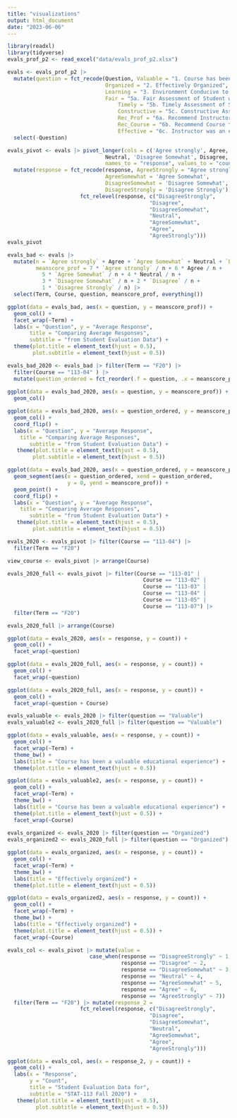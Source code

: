 ```yaml
---
title: "visualizations"
output: html_document
date: "2023-06-06"
---
```


```r
library(readxl)
library(tidyverse)
evals_prof_p2 <- read_excel("data/evals_prof_p2.xlsx")

evals <- evals_prof_p2 |> 
  mutate(question = fct_recode(Question, Valuable = "1. Course has been a valuable educational experience",
                               Organized = "2. Effectively Organized",
                               Learning = "3. Environment Conducive to Learning",
                               Fair = "5a. Fair Assessment of Student work",
                                   Timely = "5b. Timely Assessment of Student Work",
                                   Constructive = "5c. Constructive Assessment of Student Work",
                                   Rec_Prof = "6a. Recommend Instructor to another student",
                                   Rec_Course = "6b. Recommend Course to another student",
                                   Effective = "6c. Instructor was an effective teacher")) |> select(Term, Course, question, everything()) |>
  select(-Question)

evals_pivot <- evals |> pivot_longer(cols = c('Agree strongly', Agree, 'Agree Somewhat', 
                               Neutral, 'Disagree Somewhat', Disagree, 'Disagree Strongly'),
                               names_to = "response", values_to = "count") |>
  mutate(response = fct_recode(response, AgreeStrongly = "Agree strongly",
                               AgreeSomewhat = 'Agree Somewhat',
                               DisagreeSomewhat = 'Disagree Somewhat',
                               DisagreeStrongly = 'Disagree Strongly')) |> mutate(response_2 = 
                       fct_relevel(response, c("DisagreeStrongly",
                                             "Disagree",
                                             "DisagreeSomewhat",
                                             "Neutral",
                                             "AgreeSomewhat",
                                             "Agree",
                                             "AgreeStrongly")))
evals_pivot
```

```r
evals_bad <- evals |>
  mutate(n = `Agree strongly` + Agree + `Agree Somewhat` + Neutral + `Disagree Somewhat` + Disagree + `Disagree Strongly`,
         meanscore_prof = 7 * `Agree strongly` / n + 6 * Agree / n +
           5 * `Agree Somewhat` / n + 4 * Neutral / n +
           3 * `Disagree Somewhat` / n + 2 * `Disagree` / n + 
           1 * `Disagree Strongly` / n) |>
  select(Term, Course, question, meanscore_prof, everything())

ggplot(data = evals_bad, aes(x = question, y = meanscore_prof)) +
  geom_col() +
  facet_wrap(~Term) +
  labs(x = "Question", y = "Average Response",
       title = "Comparing Average Responses",
       subtitle = "from Student Evaluation Data") +
  theme(plot.title = element_text(hjust = 0.5),
        plot.subtitle = element_text(hjust = 0.5)) 

evals_bad_2020 <- evals_bad |> filter(Term == "F20") |>
  filter(Course == "113-04" ) |>
  mutate(question_ordered = fct_reorder(.f = question, .x = meanscore_prof))
  
ggplot(data = evals_bad_2020, aes(x = question, y = meanscore_prof)) +
  geom_col() 

ggplot(data = evals_bad_2020, aes(x = question_ordered, y = meanscore_prof)) +
  geom_col() +
  coord_flip() +
  labs(x = "Question", y = "Average Response",
    title = "Comparing Average Responses",
       subtitle = "from Student Evaluation Data") +
   theme(plot.title = element_text(hjust = 0.5),
        plot.subtitle = element_text(hjust = 0.5)) 

ggplot(data = evals_bad_2020, aes(x = question_ordered, y = meanscore_prof)) +
  geom_segment(aes(x = question_ordered, xend = question_ordered,
                   y = 0, yend = meanscore_prof)) +
  geom_point() +
  coord_flip() +
  labs(x = "Question", y = "Average Response",
    title = "Comparing Average Responses",
       subtitle = "from Student Evaluation Data") +
   theme(plot.title = element_text(hjust = 0.5),
        plot.subtitle = element_text(hjust = 0.5)) 
```

```r
evals_2020 <- evals_pivot |> filter(Course == "113-04") |>
  filter(Term == "F20")

view_course <- evals_pivot |> arrange(Course)

evals_2020_full <- evals_pivot |> filter(Course == "113-01" |
                                           Course == "113-02" |
                                           Course == "113-03" |
                                           Course == "113-04" |
                                           Course == "113-05" |
                                           Course == "113-07") |>
  filter(Term == "F20")

evals_2020_full |> arrange(Course)

ggplot(data = evals_2020, aes(x = response, y = count)) +
  geom_col() + 
  facet_wrap(~question)

ggplot(data = evals_2020_full, aes(x = response, y = count)) +
  geom_col() + 
  facet_wrap(~question)

ggplot(data = evals_2020_full, aes(x = response, y = count)) +
  geom_col() + 
  facet_wrap(~question + Course)

evals_valuable <- evals_2020 |> filter(question == "Valuable")
evals_valuable2 <- evals_2020_full |> filter(question == "Valuable")

ggplot(data = evals_valuable, aes(x = response, y = count)) +
  geom_col() +
  facet_wrap(~Term) +
  theme_bw() +
  labs(title = "Course has been a valuable educational experience") +
  theme(plot.title = element_text(hjust = 0.5)) 

ggplot(data = evals_valuable2, aes(x = response, y = count)) +
  geom_col() +
  facet_wrap(~Term) +
  theme_bw() +
  labs(title = "Course has been a valuable educational experience") +
  theme(plot.title = element_text(hjust = 0.5)) +
  facet_wrap(~Course)
 
evals_organized <- evals_2020 |> filter(question == "Organized")
evals_organized2 <- evals_2020_full |> filter(question == "Organized")

ggplot(data = evals_organized, aes(x = response, y = count)) +
  geom_col() +
  facet_wrap(~Term) +
  theme_bw() +
  labs(title = "Effectively organized") +
  theme(plot.title = element_text(hjust = 0.5))

ggplot(data = evals_organized2, aes(x = response, y = count)) +
  geom_col() +
  facet_wrap(~Term) +
  theme_bw() +
  labs(title = "Effectively organized") +
  theme(plot.title = element_text(hjust = 0.5)) +
  facet_wrap(~Course)
```

```r
evals_col <- evals_pivot |> mutate(value =
                          case_when(response == "DisagreeStrongly" ~ 1,
                                    response == "Disagree" ~ 2,
                                    response == "DisagreeSomewhat" ~ 3,
                                    response == "Neutral" ~ 4,
                                    response == "AgreeSomewhat" ~ 5,
                                    response == "Agree" ~ 6,
                                    response == "AgreeStrongly" ~ 7)) |>
  filter(Term == "F20") |> mutate(response_2 = 
                       fct_relevel(response, c("DisagreeStrongly",
                                             "Disagree",
                                             "DisagreeSomewhat",
                                             "Neutral",
                                             "AgreeSomewhat",
                                             "Agree",
                                             "AgreeStrongly")))

ggplot(data = evals_col, aes(x = response_2, y = count)) +
  geom_col() +
  labs(x = "Response",
       y = "Count",
       title = "Student Evaluation Data for",
       subtitle = "STAT-113 Fall 2020") +
   theme(plot.title = element_text(hjust = 0.5),
         plot.subtitle = element_text(hjust = 0.5)) 
```



